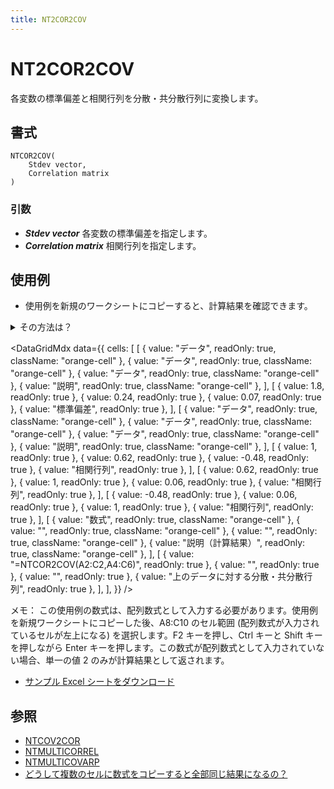 ```yaml
---
title: NT2COR2COV
---
```



# NT2COR2COV

各変数の標準偏差と相関行列を分散・共分散行列に変換します。

## 書式

```excel
NTCOR2COV(
    Stdev vector,
    Correlation matrix
)
```

### 引数

- **_Stdev vector_** 各変数の標準偏差を指定します。
- **_Correlation matrix_** 相関行列を指定します。

## 使用例

- 使用例を新規のワークシートにコピーすると、計算結果を確認できます。

<details>
<summary>その方法は？</summary>

1.  新しいブックまたはワークシートを作成します。
2.  ヘルプ トピックにある使用例を選択します（行番号および列番号を除く）。

    ![Selecting an example from Help](./../../assets/functions/HowToCopy.png)

    ヘルプから使用例を選択する

3.  Ctrl キーを押しながら C キーを押します。
4.  ワークシートのセル A1 を選択し、Ctrl キーを押しながら V キーを押します。
5.  計算結果と結果を返す数式の表示を切り替えるには、Ctrl キーを押しながら ` (アクサン グラーブ) キーを押すか、または [ツール] メニューの [ワークシート分析] をポイントし、[ワークシート分析モード] をクリックします。

</details>

<DataGridMdx
  data={{
    cells: [
      [
        { value: "データ", readOnly: true, className: "orange-cell" },
        { value: "データ", readOnly: true, className: "orange-cell" },
        { value: "データ", readOnly: true, className: "orange-cell" },
        { value: "説明", readOnly: true, className: "orange-cell" },
      ],
      [
        { value: 1.8, readOnly: true },
        { value: 0.24, readOnly: true },
        { value: 0.07, readOnly: true },
        { value: "標準偏差", readOnly: true },
      ],
      [
        { value: "データ", readOnly: true, className: "orange-cell" },
        { value: "データ", readOnly: true, className: "orange-cell" },
        { value: "データ", readOnly: true, className: "orange-cell" },
        { value: "説明", readOnly: true, className: "orange-cell" },
      ],
      [
        { value: 1, readOnly: true },
        { value: 0.62, readOnly: true },
        { value: -0.48, readOnly: true },
        { value: "相関行列", readOnly: true },
      ],
      [
        { value: 0.62, readOnly: true },
        { value: 1, readOnly: true },
        { value: 0.06, readOnly: true },
        { value: "相関行列", readOnly: true },
      ],
      [
        { value: -0.48, readOnly: true },
        { value: 0.06, readOnly: true },
        { value: 1, readOnly: true },
        { value: "相関行列", readOnly: true },
      ],
      [
        { value: "数式", readOnly: true, className: "orange-cell" },
        { value: "", readOnly: true, className: "orange-cell" },
        { value: "", readOnly: true, className: "orange-cell" },
        { value: "説明（計算結果）", readOnly: true, className: "orange-cell" },
      ],
      [
        { value: "=NTCOR2COV(A2:C2,A4:C6)", readOnly: true },
        { value: "", readOnly: true },
        { value: "", readOnly: true },
        { value: "上のデータに対する分散・共分散行列", readOnly: true },
      ],
    ],
  }}
/>

メモ： この使用例の数式は、配列数式として入力する必要があります。使用例を新規ワークシートにコピーした後、A8:C10 のセル範囲 (配列数式が入力されているセルが左上になる) を選択します。F2 キーを押し、Ctrl キーと Shift キーを押しながら Enter キーを押します。この数式が配列数式として入力されていない場合、単一の値 2 のみが計算結果として返されます。

- [サンプル Excel シートをダウンロード](https://www.ntrand.com/files/NtRand3.xls "Downloading Sample")

## 参照

- [NTCOV2COR](https://www.ntrand.com/jp/ntcov2cor/)
- [NTMULTICORREL](https://www.ntrand.com/jp/ntmulticorrel/)
- [NTMULTICOVARP](https://www.ntrand.com/jp/ntmulticovarp/)
- [どうして複数のセルに数式をコピーすると全部同じ結果になるの？](https://www.ntrand.com/jp/faq/#local_CtrlShiftEnter)
